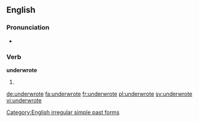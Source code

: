 ==English==

===Pronunciation===
* {{IPA|/ʌndəɻˈɻoʊt/}}

===Verb===
'''underwrote'''

# {{en-simple past of|underwrite}}

[[Category:English irregular simple past forms]]

[[de:underwrote]]
[[fa:underwrote]]
[[fr:underwrote]]
[[pl:underwrote]]
[[sv:underwrote]]
[[vi:underwrote]]